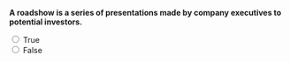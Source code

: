 ::: {.question-block}

**A roadshow is a series of presentations made by company executives to potential investors.**

<form>
  <input type="radio" name="q14" value="T" onclick="checkAnswer('q14','T')"> True<br>
  <input type="radio" name="q14" value="F" onclick="checkAnswer('q14','T')"> False<br>
</form>

<div id="feedback-q14" class="feedback" data-status="" style="display:none;">
  The sentence is TRUE: Roadshows are part of IPO marketing.
</div>

:::
